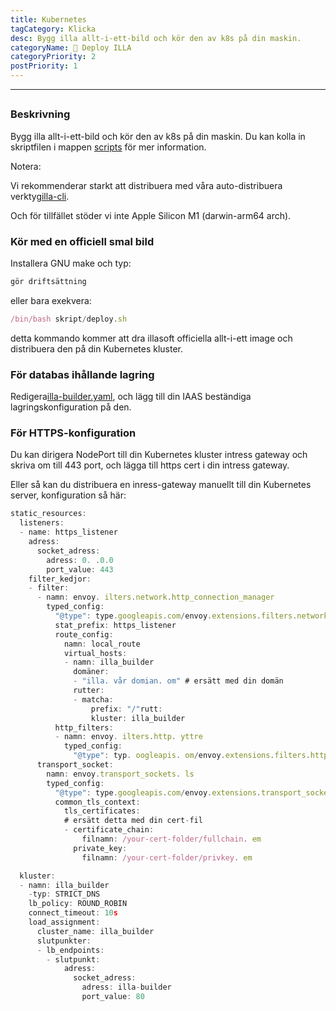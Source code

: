 ```yaml
---
title: Kubernetes
tagCategory: Klicka
desc: Bygg illa allt-i-ett-bild och kör den av k8s på din maskin.
categoryName: 👷 Deploy ILLA
categoryPriority: 2
postPriority: 1
---
```


* * *

## <h2 hidden>Kubernetes</h2>

### Beskrivning

Bygg illa allt-i-ett-bild och kör den av k8s på din maskin. Du kan kolla in skriptfilen i mappen [scripts](https://github.com/illacloud/deploy-illa-manually/blob/main/kubernetes/scripts) för mer information.

Notera:

Vi rekommenderar starkt att distribuera med våra auto-distribuera verktyg[illa-cli](https://github.com/illacloud/illa).

Och för tillfället stöder vi inte Apple Silicon M1 (darwin-arm64 arch).

### Kör med en officiell smal bild

Installera GNU make och typ:

```jsx
gör driftsättning
```

eller bara exekvera:

```jsx
/bin/bash skript/deploy.sh
```

detta kommando kommer att dra illasoft officiella allt-i-ett image och distribuera den på din Kubernetes kluster.

### För databas ihållande lagring

Redigera[illa-builder.yaml](https://github.com/illacloud/deploy-illa-manually/blob/main/kubernetes/illa-builder.yaml), och lägg till din IAAS beständiga lagringskonfiguration på den.

### För HTTPS-konfiguration

Du kan dirigera NodePort till din Kubernetes kluster intress gateway och skriva om till 443 port, och lägga till https cert i din intress gateway.

Eller så kan du distribuera en inress-gateway manuellt till din Kubernetes server, konfiguration så här:

```jsx
static_resources:
  listeners:
  - name: https_listener
    adress:
      socket_adress:
        adress: 0. .0.0
        port_value: 443
    filter_kedjor:
    - filter:
      - namn: envoy. ilters.network.http_connection_manager
        typed_config:
          "@type": type.googleapis.com/envoy.extensions.filters.network.http_connection_manager.v3. ttpConnectionManager
          stat_prefix: https_listener
          route_config:
            namn: local_route
            virtual_hosts:
            - namn: illa_builder
              domäner:
              - "illa. vår domian. om" # ersätt med din domän
              rutter:
              - matcha:
                  prefix: "/"rutt:
                  kluster: illa_builder
          http_filters:
          - namn: envoy. ilters.http. yttre
            typed_config:
              "@type": typ. oogleapis. om/envoy.extensions.filters.http.router.v3.Router
      transport_socket:
        namn: envoy.transport_sockets. ls
        typed_config:
          "@type": type.googleapis.com/envoy.extensions.transport_sockets.tls.v3. ownstreamTlsContext
          common_tls_context:
            tls_certificates:
            # ersätt detta med din cert-fil
            - certificate_chain:
                filnamn: /your-cert-folder/fullchain. em
              private_key:
                filnamn: /your-cert-folder/privkey. em

  kluster:
  - namn: illa_builder
    -typ: STRICT_DNS
    lb_policy: ROUND_ROBIN
    connect_timeout: 10s
    load_assignment:
      cluster_name: illa_builder
      slutpunkter:
      - lb_endpoints:
        - slutpunkt:
            adress:
              socket_adress:
                adress: illa-builder
                port_value: 80
```
